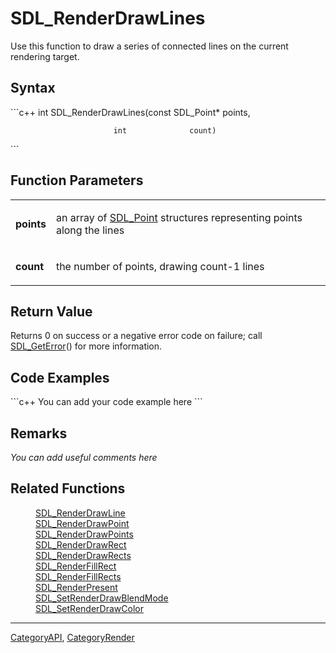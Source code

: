 <!-- pragma section-numbers off -->
<!-- pragma disable-camelcase -->

= SDL_RenderDrawLines =
Use this function to draw a series of connected lines on the current rendering target.


== Syntax ==
```c++
int SDL_RenderDrawLines(const SDL_Point* points,
                        int              count)
```

== Function Parameters ==
{|
|'''points'''
|an array of [[SDL_Point]] structures representing points along the lines
|-
|'''count'''
|the number of points, drawing count-1 lines
|}

== Return Value ==
Returns 0 on success or a negative error code on failure; call [[SDL_GetError]]() for more information.

== Code Examples ==
```c++
You can add your code example here
```

== Remarks ==
''You can add useful comments here''

== Related Functions ==
:[[SDL_RenderDrawLine]]
:[[SDL_RenderDrawPoint]]
:[[SDL_RenderDrawPoints]]
:[[SDL_RenderDrawRect]]
:[[SDL_RenderDrawRects]]
:[[SDL_RenderFillRect]]
:[[SDL_RenderFillRects]]
:[[SDL_RenderPresent]]
:[[SDL_SetRenderDrawBlendMode]]
:[[SDL_SetRenderDrawColor]]

----
[[CategoryAPI]], [[CategoryRender]]
